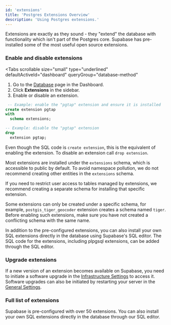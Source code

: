 ```yaml
---
id: 'extensions'
title: 'Postgres Extensions Overview'
description: 'Using Postgres extensions.'
---
```


Extensions are exactly as they sound - they "extend" the database with functionality which isn't part of the Postgres core.
Supabase has pre-installed some of the most useful open source extensions.

### Enable and disable extensions

<Tabs
  scrollable
  size="small"
  type="underlined"
  defaultActiveId="dashboard"
  queryGroup="database-method"
>
<TabPanel id="dashboard" label="Dashboard">

1. Go to the [Database](https://supabase.com/dashboard/project/_/database/tables) page in the Dashboard.
2. Click **Extensions** in the sidebar.
3. Enable or disable an extension.

</TabPanel>
<TabPanel id="sql" label="SQL">

```sql
 -- Example: enable the "pgtap" extension and ensure it is installed
create extension pgtap
with
  schema extensions;

-- Example: disable the "pgtap" extension
drop
  extension pgtap;
```

Even though the SQL code is `create extension`, this is the equivalent of enabling the extension.
To disable an extension call `drop extension`.

</TabPanel>
</Tabs>

<Admonition type="note">

Most extensions are installed under the `extensions` schema, which is accessible to public by default. To avoid namespace pollution, we do not recommend creating other entities in the `extensions` schema.

If you need to restrict user access to tables managed by extensions, we recommend creating a separate schema for installing that specific extension.

Some extensions can only be created under a specific schema, for example, `postgis_tiger_geocoder` extension creates a schema named `tiger`. Before enabling such extensions, make sure you have not created a conflicting schema with the same name.

In addition to the pre-configured extensions, you can also install your own SQL extensions directly in the database using Supabase's SQL editor. The SQL code for the extensions, including plpgsql extensions, can be added through the SQL editor.

</Admonition>

### Upgrade extensions

If a new version of an extension becomes available on Supabase, you need to initiate a software upgrade in the [Infrastructure Settings](https://supabase.com/dashboard/project/_/settings/infrastructure) to access it. Software upgrades can also be initiated by restarting your server in the [General Settings](https://supabase.com/dashboard/project/_/settings/general).

### Full list of extensions

Supabase is pre-configured with over 50 extensions. You can also install your own SQL extensions directly in the database through our SQL editor.

<Extensions />
